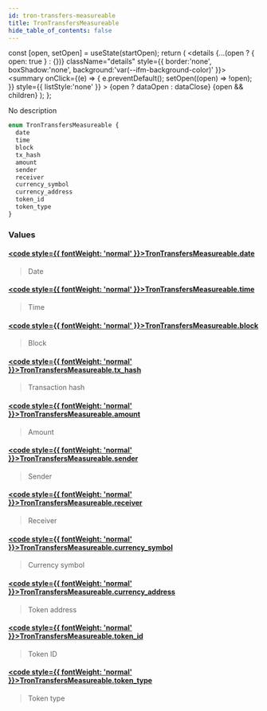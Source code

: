 ```yaml
---
id: tron-transfers-measureable
title: TronTransfersMeasureable
hide_table_of_contents: false
---
```







  const [open, setOpen] = useState(startOpen);
  return (
    <details {...(open ? { open: true } : {})} className="details" style={{ border:'none', boxShadow:'none', background:'var(--ifm-background-color)' }}>
      <summary
        onClick={(e) => {
          e.preventDefault();
          setOpen((open) => !open);
        }}
        style={{ listStyle:'none' }}
      >
      {open ? dataOpen : dataClose}
      </summary>
      {open && children}
    </details>
  );
};








No description


```graphql
enum TronTransfersMeasureable {
  date
  time
  block
  tx_hash
  amount
  sender
  receiver
  currency_symbol
  currency_address
  token_id
  token_type
}
```




### Values

#### [<code style={{ fontWeight: 'normal' }}>TronTransfersMeasureable.<b>date</b></code>](#)  
> 
> 
> Date
> 

#### [<code style={{ fontWeight: 'normal' }}>TronTransfersMeasureable.<b>time</b></code>](#)  
> 
> 
> Time
> 

#### [<code style={{ fontWeight: 'normal' }}>TronTransfersMeasureable.<b>block</b></code>](#)  
> 
> 
> Block
> 

#### [<code style={{ fontWeight: 'normal' }}>TronTransfersMeasureable.<b>tx_hash</b></code>](#)  
> 
> 
> Transaction hash
> 

#### [<code style={{ fontWeight: 'normal' }}>TronTransfersMeasureable.<b>amount</b></code>](#)  
> 
> 
> Amount
> 

#### [<code style={{ fontWeight: 'normal' }}>TronTransfersMeasureable.<b>sender</b></code>](#)  
> 
> 
> Sender
> 

#### [<code style={{ fontWeight: 'normal' }}>TronTransfersMeasureable.<b>receiver</b></code>](#)  
> 
> 
> Receiver
> 

#### [<code style={{ fontWeight: 'normal' }}>TronTransfersMeasureable.<b>currency_symbol</b></code>](#)  
> 
> 
> Currency symbol
> 

#### [<code style={{ fontWeight: 'normal' }}>TronTransfersMeasureable.<b>currency_address</b></code>](#)  
> 
> 
> Token address
> 

#### [<code style={{ fontWeight: 'normal' }}>TronTransfersMeasureable.<b>token_id</b></code>](#)  
> 
> 
> Token ID
> 

#### [<code style={{ fontWeight: 'normal' }}>TronTransfersMeasureable.<b>token_type</b></code>](#)  
> 
> 
> Token type
> 




